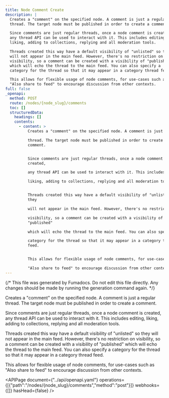 ```yaml
---
title: Node Comment Create
description: |
  Creates a "comment" on the specified node. A comment is just a regular
  thread. The target node must be published in order to create a comment.

  Since comments are just regular threads, once a node comment is created,
  any thread API can be used to interact with it. This includes editing,
  liking, adding to collections, replying and all moderation tools.

  Threads created this way have a default visibility of "unlisted" so they
  will not appear in the main feed. However, there's no restriction on
  visibility, so a comment can be created with a visibility of "published"
  which will echo the thread to the main feed. You can also specify a
  category for the thread so that it may appear in a category thread feed.

  This allows for flexible usage of node comments, for use-cases such as
  "Also share to feed" to encourage discussion from other contexts.
full: false
_openapi:
  method: POST
  route: /nodes/{node_slug}/comments
  toc: []
  structuredData:
    headings: []
    contents:
      - content: >
          Creates a "comment" on the specified node. A comment is just a regular

          thread. The target node must be published in order to create a
          comment.


          Since comments are just regular threads, once a node comment is
          created,

          any thread API can be used to interact with it. This includes editing,

          liking, adding to collections, replying and all moderation tools.


          Threads created this way have a default visibility of "unlisted" so
          they

          will not appear in the main feed. However, there's no restriction on

          visibility, so a comment can be created with a visibility of
          "published"

          which will echo the thread to the main feed. You can also specify a

          category for the thread so that it may appear in a category thread
          feed.


          This allows for flexible usage of node comments, for use-cases such as

          "Also share to feed" to encourage discussion from other contexts.
---
```


{/* This file was generated by Fumadocs. Do not edit this file directly. Any changes should be made by running the generation command again. */}

Creates a "comment" on the specified node. A comment is just a regular
thread. The target node must be published in order to create a comment.

Since comments are just regular threads, once a node comment is created,
any thread API can be used to interact with it. This includes editing,
liking, adding to collections, replying and all moderation tools.

Threads created this way have a default visibility of "unlisted" so they
will not appear in the main feed. However, there's no restriction on
visibility, so a comment can be created with a visibility of "published"
which will echo the thread to the main feed. You can also specify a
category for the thread so that it may appear in a category thread feed.

This allows for flexible usage of node comments, for use-cases such as
"Also share to feed" to encourage discussion from other contexts.


<APIPage document={"../api/openapi.yaml"} operations={[{"path":"/nodes/{node_slug}/comments","method":"post"}]} webhooks={[]} hasHead={false} />